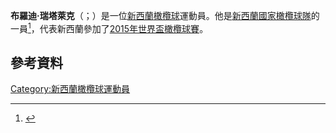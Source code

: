 '''布羅迪·瑞塔萊克'''（{{lang-en|Brodie Retallick}}；{{bd|1991年|5月31日}}）是一位[[新西蘭|新西蘭]][[橄欖球|橄欖球]]運動員。他是[[新西蘭國家橄欖球隊|新西蘭國家橄欖球隊]]的一員<ref>{{cite web|last1=Robson|first1=Toby|title=All Blacks lock has an appetite for destruction|url=http://www.stuff.co.nz/sport/rugby/all-blacks/10447625/All-Blacks-lock-has-an-appetite-for-destruction|website=stuff.co.nz|publisher=Fairfax Media Digital|accessdate=23 September 2014|archive-date=2015-09-24|archive-url=https://web.archive.org/web/20150924163810/http://www.stuff.co.nz/sport/rugby/all-blacks/10447625/All-Blacks-lock-has-an-appetite-for-destruction|dead-url=no}}</ref>，代表新西蘭參加了[[2015年世界盃橄欖球賽|2015年世界盃橄欖球賽]]。
==參考資料==
{{Reflist}}
[[Category:新西蘭橄欖球運動員|Category:新西蘭橄欖球運動員]]